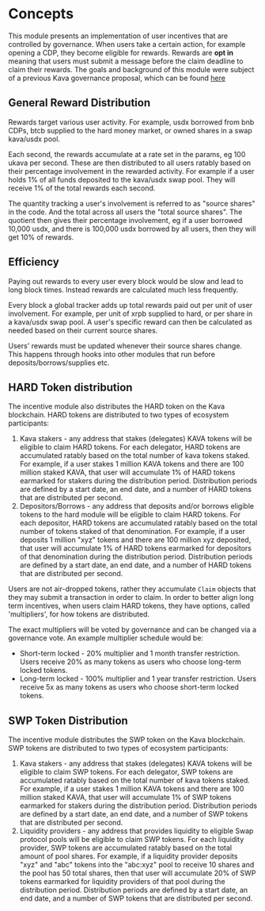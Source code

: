 # Concepts

This module presents an implementation of user incentives that are controlled by governance. When users take a certain action, for example opening a CDP, they become eligible for rewards. Rewards are **opt in** meaning that users must submit a message before the claim deadline to claim their rewards. The goals and background of this module were subject of a previous Kava governance proposal, which can be found [here](https://ipfs.io/ipfs/QmSYedssC3nyQacDJmNcREtgmTPyaMx2JX7RNkMdAVkdkr/user-growth-fund-proposal.pdf)

## General Reward Distribution

Rewards target various user activity. For example, usdx borrowed from bnb CDPs, btcb supplied to the hard money market, or owned shares in a swap kava/usdx pool.

Each second, the rewards accumulate at a rate set in the params, eg 100 ukava per second. These are then distributed to all users ratably based on their percentage involvement in the rewarded activity. For example if a user holds 1% of all funds deposited to the kava/usdx swap pool. They will receive 1% of the total rewards each second.

The quantity tracking a user's involvement is referred to as "source shares" in the code. And the total across all users the "total source shares". The quotient then gives their percentage involvement, eg if a user borrowed 10,000 usdx, and there is 100,000 usdx borrowed by all users, then they will get 10% of rewards.

## Efficiency

Paying out rewards to every user every block would be slow and lead to long block times. Instead rewards are calculated much less frequently.

Every block a global tracker adds up total rewards paid out per unit of user involvement. For example, per unit of xrpb supplied to hard, or per share in a kava/usdx swap pool. A user's specific reward can then be calculated as needed based on their current source shares.

Users' rewards must be updated whenever their source shares change. This happens through hooks into other modules that run before deposits/borrows/supplies etc.

## HARD Token distribution

The incentive module also distributes the HARD token on the Kava blockchain. HARD tokens are distributed to two types of ecosystem participants:

1. Kava stakers - any address that stakes (delegates) KAVA tokens will be eligible to claim HARD tokens. For each delegator, HARD tokens are accumulated ratably based on the total number of kava tokens staked. For example, if a user stakes 1 million KAVA tokens and there are 100 million staked KAVA, that user will accumulate 1% of HARD tokens earmarked for stakers during the distribution period. Distribution periods are defined by a start date, an end date, and a number of HARD tokens that are distributed per second.
2. Depositors/Borrows - any address that deposits and/or borrows eligible tokens to the hard module will be eligible to claim HARD tokens. For each depositor, HARD tokens are accumulated ratably based on the total number of tokens staked of that denomination. For example, if a user deposits 1 million "xyz" tokens and there are 100 million xyz deposited, that user will accumulate 1% of HARD tokens earmarked for depositors of that denomination during the distribution period. Distribution periods are defined by a start date, an end date, and a number of HARD tokens that are distributed per second.

Users are not air-dropped tokens, rather they accumulate `Claim` objects that they may submit a transaction in order to claim. In order to better align long term incentives, when users claim HARD tokens, they have options, called 'multipliers', for how tokens are distributed.

The exact multipliers will be voted by governance and can be changed via a governance vote. An example multiplier schedule would be:

- Short-term locked - 20% multiplier and 1 month transfer restriction. Users receive 20% as many tokens as users who choose long-term locked tokens.
- Long-term locked - 100% multiplier and 1 year transfer restriction. Users receive 5x as many tokens as users who choose short-term locked tokens.

## SWP Token Distribution

The incentive module distributes the SWP token on the Kava blockchain. SWP tokens are distributed to two types of ecosystem participants:

1. Kava stakers - any address that stakes (delegates) KAVA tokens will be eligible to claim SWP tokens. For each delegator, SWP tokens are accumulated ratably based on the total number of kava tokens staked. For example, if a user stakes 1 million KAVA tokens and there are 100 million staked KAVA, that user will accumulate 1% of SWP tokens earmarked for stakers during the distribution period. Distribution periods are defined by a start date, an end date, and a number of SWP tokens that are distributed per second.
2. Liquidity providers - any address that provides liquidity to eligible Swap protocol pools will be eligible to claim SWP tokens. For each liquidity provider, SWP tokens are accumulated ratably based on the total amount of pool shares. For example, if a liquidity provider deposits "xyz" and "abc" tokens into the "abc:xyz" pool to receive 10 shares and the pool has 50 total shares, then that user will accumulate 20% of SWP tokens earmarked for liquidity providers of that pool during the distribution period. Distribution periods are defined by a start date, an end date, and a number of SWP tokens that are distributed per second.
